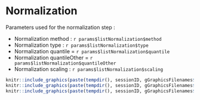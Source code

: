 # Normalization
           
Parameters used for the normalization step :

* Normalization method : `r params$listNormalization$method`
* Normalization type : `r params$listNormalization$type`
* Normalization quantile = `r params$listNormalization$quantile`
* Normalization quantileOther = `r params$listNormalization$quantileOther`
* Normalization scaling : `r params$listNormalization$scaling`
                                                             
                                                             
                                                             
```r
knitr::include_graphics(paste(tempdir(), sessionID, gGraphicsFilenames$densityPlotAfterNorm, sep="/"))
knitr::include_graphics(paste(tempdir(), sessionID, gGraphicsFilenames$compareNorm, sep="/"))
knitr::include_graphics(paste(tempdir(), sessionID, gGraphicsFilenames$boxplotAfterNorm, sep="/"))
```



